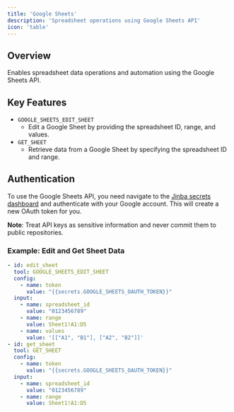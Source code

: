 ```yaml
---
title: 'Google Sheets'
description: 'Spreadsheet operations using Google Sheets API'
icon: 'table'
---
```


## Overview

Enables spreadsheet data operations and automation using the Google Sheets API.

## Key Features

- `GOOGLE_SHEETS_EDIT_SHEET`
  - Edit a Google Sheet by providing the spreadsheet ID, range, and values.
- `GET_SHEET`
  - Retrieve data from a Google Sheet by specifying the spreadsheet ID and range.

## Authentication

To use the Google Sheets API, you need navigate to the [Jinba secrets dashboard](https://flow.jinba.io/workspace/secrets) and authenticate with your Google account. This will create a new OAuth token for you.

**Note**: Treat API keys as sensitive information and never commit them to public repositories.

### Example: Edit and Get Sheet Data
```yaml
- id: edit_sheet
  tool: GOOGLE_SHEETS_EDIT_SHEET
  config:
    - name: token
      value: "{{secrets.GOOGLE_SHEETS_OAUTH_TOKEN}}"
  input:
    - name: spreadsheet_id
      value: "0123456789"
    - name: range
      value: Sheet1!A1:D5
    - name: values
      value: '[["A1", "B1"], ["A2", "B2"]]'
- id: get_sheet
  tool: GET_SHEET
  config:
    - name: token
      value: "{{secrets.GOOGLE_SHEETS_OAUTH_TOKEN}}"
  input:
    - name: spreadsheet_id
      value: "0123456789"
    - name: range
      value: Sheet1!A1:D5
```
